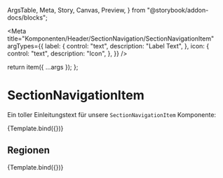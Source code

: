   ArgsTable,
  Meta,
  Story,
  Canvas,
  Preview,
} from "@storybook/addon-docs/blocks";




<Meta
  title="Komponenten/Header/SectionNavigation/SectionNavigationItem"
  argTypes={{
    label: {
      control: "text",
      description: "Label Text",
    },
    icon: {
      control: "text",
      description: "Icon",
    },
  }}
/>


  return item({ ...args });
}; 




# SectionNavigationItem

Ein toller Einleitungstext für unsere `SectionNavigationItem` Komponente:

<Preview withToolbar>
  <Story
    name="Start"
    args={{
      label: "Start",
      text: "Start",
      url: "index.html",
			labelText: "Startseite der hessenschau",
			subNavigationFromIndex: true
    }}
  >
    {Template.bind({})}
  </Story>
</Preview>

<ArgsTable story="Start" />

## Regionen

<Canvas>
  <Story
    name="Regionen mit Flyout from File"
    args= {JsonData.sectionNavigationSSILinks.navigationItems[1]}
  >
    {Template.bind({})}
  </Story>
</Canvas>

